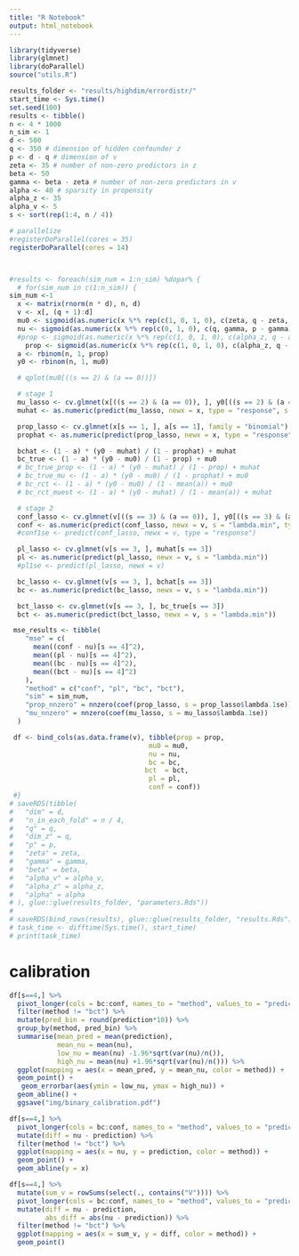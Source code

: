 ```yaml
---
title: "R Notebook"
output: html_notebook
---
```



```r
library(tidyverse)
library(glmnet)
library(doParallel)
source("utils.R")

results_folder <- "results/highdim/errordistr/"
start_time <- Sys.time()
set.seed(100)
results <- tibble()
n <- 4 * 1000
n_sim <- 1
d <- 500
q <- 350 # dimension of hidden confounder z
p <- d - q # dimension of v
zeta <- 35 # number of non-zero predictors in z
beta <- 50
gamma <- beta - zeta # number of non-zero predictors in v
alpha <- 40 # sparsity in propensity
alpha_z <- 35
alpha_v <- 5
s <- sort(rep(1:4, n / 4))

# parallelize
#registerDoParallel(cores = 35)
registerDoParallel(cores = 14)



#results <- foreach(sim_num = 1:n_sim) %dopar% {
  # for(sim_num in c(1:n_sim)) {
sim_num <-1
  x <- matrix(rnorm(n * d), n, d)
  v <- x[, (q + 1):d]
  mu0 <- sigmoid(as.numeric(x %*% rep(c(1, 0, 1, 0), c(zeta, q - zeta, gamma, p - gamma)))/sqrt(beta*0.01))
  nu <- sigmoid(as.numeric(x %*% rep(c(0, 1, 0), c(q, gamma, p - gamma)))/sqrt(beta*0.01))
  #prop <- sigmoid(as.numeric(x %*% rep(c(1, 0, 1, 0), c(alpha_z, q - alpha_z, alpha_v, p - alpha_v))) / sqrt(4 * alpha)) # achieves expected behavior
    prop <- sigmoid(as.numeric(x %*% rep(c(1, 0, 1, 0), c(alpha_z, q - alpha_z, alpha_v, p - alpha_v))) / sqrt(alpha))
  a <- rbinom(n, 1, prop)
  y0 <- rbinom(n, 1, mu0)

  # qplot(mu0[((s == 2) & (a == 0))])

  # stage 1
  mu_lasso <- cv.glmnet(x[((s == 2) & (a == 0)), ], y0[((s == 2) & (a == 0))], family = "binomial")
  muhat <- as.numeric(predict(mu_lasso, newx = x, type = "response", s = "lambda.min"))

  prop_lasso <- cv.glmnet(x[s == 1, ], a[s == 1], family = "binomial")
  prophat <- as.numeric(predict(prop_lasso, newx = x, type = "response", s = "lambda.min"))

  bchat <- (1 - a) * (y0 - muhat) / (1 - prophat) + muhat
  bc_true <- (1 - a) * (y0 - mu0) / (1 - prop) + mu0
  # bc_true_prop <- (1 - a) * (y0 - muhat) / (1 - prop) + muhat
  # bc_true_mu <- (1 - a) * (y0 - mu0) / (1 - prophat) + mu0
  # bc_rct <- (1 - a) * (y0 - mu0) / (1 - mean(a)) + mu0
  # bc_rct_muest <- (1 - a) * (y0 - muhat) / (1 - mean(a)) + muhat

  # stage 2
  conf_lasso <- cv.glmnet(v[((s == 3) & (a == 0)), ], y0[((s == 3) & (a == 0))], family = "binomial")
  conf <- as.numeric(predict(conf_lasso, newx = v, s = "lambda.min", type = "response"))
  #conf1se <- predict(conf_lasso, newx = v, type = "response")

  pl_lasso <- cv.glmnet(v[s == 3, ], muhat[s == 3])
  pl <- as.numeric(predict(pl_lasso, newx = v, s = "lambda.min"))
  #pl1se <- predict(pl_lasso, newx = v)

  bc_lasso <- cv.glmnet(v[s == 3, ], bchat[s == 3])
  bc <- as.numeric(predict(bc_lasso, newx = v, s = "lambda.min"))

  bct_lasso <- cv.glmnet(v[s == 3, ], bc_true[s == 3])
  bct <- as.numeric(predict(bct_lasso, newx = v, s = "lambda.min"))

 mse_results <- tibble(
    "mse" = c(
      mean((conf - nu)[s == 4]^2),
      mean((pl - nu)[s == 4]^2),
      mean((bc - nu)[s == 4]^2),
      mean((bct - nu)[s == 4]^2)
    ),
    "method" = c("conf", "pl", "bc", "bct"),
    "sim" = sim_num,
    "prop_nnzero" = nnzero(coef(prop_lasso, s = prop_lasso$lambda.1se)),
    "mu_nnzero" = nnzero(coef(mu_lasso, s = mu_lasso$lambda.1se))
  )

 df <- bind_cols(as.data.frame(v), tibble(prop = prop, 
                                   mu0 = mu0,
                                   nu = nu,
                                   bc = bc,
                                  bct  = bct,
                                   pl = pl, 
                                   conf = conf))
 #}
# saveRDS(tibble(
#   "dim" = d,
#   "n_in_each_fold" = n / 4,
#   "q" = q,
#   "dim_z" = q,
#   "p" = p,
#   "zeta" = zeta,
#   "gamma" = gamma,
#   "beta" = beta,
#   "alpha_v" = alpha_v,
#   "alpha_z" = alpha_z,
#   "alpha" = alpha
# ), glue::glue(results_folder, "parameters.Rds"))
# 
# saveRDS(bind_rows(results), glue::glue(results_folder, "results.Rds"))
# task_time <- difftime(Sys.time(), start_time)
# print(task_time)
```

# calibration 
```r
df[s==4,] %>%
  pivot_longer(cols = bc:conf, names_to = "method", values_to = "prediction") %>%
  filter(method != "bct") %>%
  mutate(pred_bin = round(prediction*10)) %>%
  group_by(method, pred_bin) %>%
  summarise(mean_pred = mean(prediction),
            mean_nu = mean(nu),
            low_nu = mean(nu) -1.96*sqrt(var(nu)/n()),
            high_nu = mean(nu) +1.96*sqrt(var(nu)/n())) %>%
  ggplot(mapping = aes(x = mean_pred, y = mean_nu, color = method)) +
  geom_point() + 
   geom_errorbar(aes(ymin = low_nu, ymax = high_nu)) +
  geom_abline() +
  ggsave("img/binary_calibration.pdf")
```

```r
df[s==4,] %>%
  pivot_longer(cols = bc:conf, names_to = "method", values_to = "prediction") %>%
  mutate(diff = nu - prediction) %>%
  filter(method != "bct") %>%
  ggplot(mapping = aes(x = nu, y = prediction, color = method)) +
  geom_point() + 
  geom_abline(y = x)
```

```r
df[s==4,] %>%
  mutate(sum_v = rowSums(select(., contains("V")))) %>%
  pivot_longer(cols = bc:conf, names_to = "method", values_to = "prediction") %>%
  mutate(diff = nu - prediction,
         abs_diff = abs(nu - prediction)) %>%
  filter(method != "bct") %>%
  ggplot(mapping = aes(x = sum_v, y = diff, color = method)) +
  geom_point()
```

